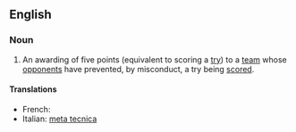 ==English==

===Noun===
{{en-noun|sg=[[penalty]] [[try]]|pl=penalty tries}}

# {{rugby}} An awarding of five points (equivalent to scoring a [[try]]) to a [[team]] whose [[opponents]] have prevented, by misconduct, a try being [[scored]].

====Translations====
* French: {{t-|fr|essai de pénalité|m}}
* Italian: [[meta tecnica]] {{f}}